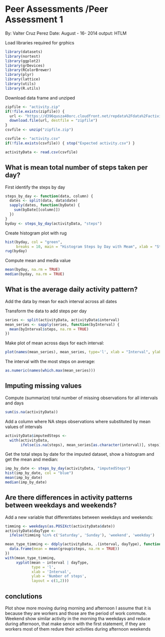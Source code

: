 Peer Assessments /Peer Assessment 1
========================================================
By: Valter Cruz Perez
Date: August - 16- 2014
output: HTLM 

Load libraries required for grphics
```r
library(datasets)
library(nortest)
library(ggplot2)
library(grDevices)
library(RColorBrewer)
library(plyr)
library(lattice)
library(utils)
library(R.utils)
```
Download data frame and unziped
```r
zipfile <- "activity.zip"
if(!file.exists(zipfile)) {
  url <- "https://d396qusza40orc.cloudfront.net/repdata%2Fdata%2Factivity.zip"
  download.file(url, destfile = "zipfile")             
}
csvfile <- unzip("zipfile.zip")

csvfile <- "activity.csv"
if(!file.exists(csvfile)) { stop("Expected activity.csv") }

activityData <- read.csv(csvfile)
```

## What is mean total number of steps taken per day?
First identify the steps by day

```r
steps_by_day <- function(data, column) {
  dates <- split(data, data$date)
  sapply(dates, function(byDate) {
    sum(byDate[[column]])
  })
}
byday <- steps_by_day(activityData, "steps")

```
Create histogram plot with rug 

```r
hist(byday, col = "green", 
     breaks = 10, main = "Histogram Steps by Day with Meam", xlab = "Steps By Day")
rug(byday)
```
Compute mean and media value
```r
mean(byday, na.rm = TRUE)
median(byday, na.rm = TRUE)
```
## What is the average daily activity pattern?
Add the data by mean for each interval across all dates

Transform the data to add steps per day

```r
series <- split(activityData, activityData$interval)
mean_series <- sapply(series, function(byInterval) {
  mean(byInterval$steps, na.rm = TRUE)
})
```
Make plot of mean across days for each interval:

```r
plot(names(mean_series), mean_series, type='l', xlab = "Interval", ylab = "Mean")
```

The interval with the most steps on average:

```r
as.numeric(names(which.max(mean_series)))
```
## Imputing missing values
Compute (summarize) total number of missing  observations for all intervals and days

```r
sum(is.na(activityData))
```

Add a column where NA steps observations where substituted by mean values of intervals

```r
activityData$imputedSteps <-
  with(activityData,
       ifelse(is.na(steps), mean_series[as.character(interval)], steps))
```

Get the total steps by date for the imputed dataset, show a histogram and get the mean and median:

```r
imp_by_date <- steps_by_day(activityData, "imputedSteps")
hist(imp_by_date, col = "blue")
mean(imp_by_date)
median(imp_by_date)
```
## Are there differences in activity patterns between weekdays and weekends?

Add a new variable that differentiates between weekdays and weekends:

```r
timming <- weekdays(as.POSIXct(activityData$date))
activityData$dayType <-
  ifelse(timming %in% c('Saturday', 'Sunday'), 'weekend', 'weekday')
```

```r
mean_type_timming <- ddply(activityData, .(interval, dayType), function(group) {
  data.frame(mean = mean(group$steps, na.rm = TRUE))
})
with(mean_type_timming,
     xyplot(mean ~ interval | dayType,
            type = 'l',
            xlab = 'Interval',
            ylab = 'Number of steps',
            layout = c(1,2)))
```
## conclutions
Plot show more moving during morning and afternoon I assume that it is because they are workers and those are the period of work commute.
Weekend show similar activity in the morning tha weekdays and reduce during afternoon, that make sence with the first statement, if they are workers most of them redure their activities during afternoon weekends

